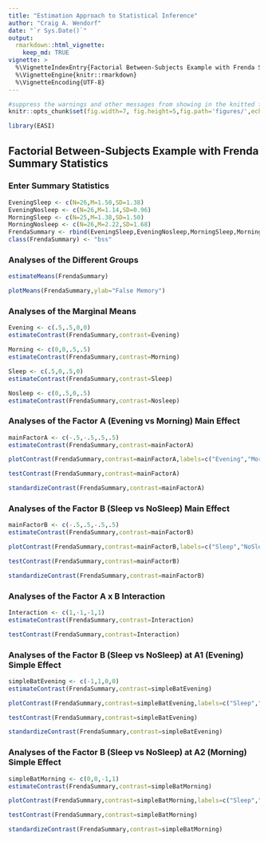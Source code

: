 ```yaml
---
title: "Estimation Approach to Statistical Inference"
author: "Craig A. Wendorf"
date: "`r Sys.Date()`"
output: 
  rmarkdown::html_vignette:
    keep_md: TRUE
vignette: >
  %\VignetteIndexEntry{Factorial Between-Subjects Example with Frenda Summary Statistics}
  %\VignetteEngine{knitr::rmarkdown}
  %\VignetteEncoding{UTF-8}
---
```


```r
#suppress the warnings and other messages from showing in the knitted file.
knitr::opts_chunk$set(fig.width=7, fig.height=5,fig.path='figures/',echo=TRUE,warning=FALSE,message=FALSE)
```

```r
library(EASI)
```

## Factorial Between-Subjects Example with Frenda Summary Statistics

### Enter Summary Statistics

```r
EveningSleep <- c(N=26,M=1.50,SD=1.38)
EveningNosleep <- c(N=26,M=1.14,SD=0.96)
MorningSleep <- c(N=25,M=1.38,SD=1.50)
MorningNosleep <- c(N=26,M=2.22,SD=1.68)
FrendaSummary <- rbind(EveningSleep,EveningNosleep,MorningSleep,MorningNosleep)
class(FrendaSummary) <- "bss"
```

### Analyses of the Different Groups

```r
estimateMeans(FrendaSummary)
```

```r
plotMeans(FrendaSummary,ylab="False Memory")
```

### Analyses of the Marginal Means

```r
Evening <- c(.5,.5,0,0)
estimateContrast(FrendaSummary,contrast=Evening)
```

```r
Morning <- c(0,0,.5,.5)
estimateContrast(FrendaSummary,contrast=Morning)
```

```r
Sleep <- c(.5,0,.5,0)
estimateContrast(FrendaSummary,contrast=Sleep)
```

```r
Nosleep <- c(0,.5,0,.5)
estimateContrast(FrendaSummary,contrast=Nosleep)
```

### Analyses of the Factor A (Evening vs Morning) Main Effect

```r
mainFactorA <- c(-.5,-.5,.5,.5)
estimateContrast(FrendaSummary,contrast=mainFactorA)
```

```r
plotContrast(FrendaSummary,contrast=mainFactorA,labels=c("Evening","Morning"),ylab="False Memory")
```

```r
testContrast(FrendaSummary,contrast=mainFactorA)
```

```r
standardizeContrast(FrendaSummary,contrast=mainFactorA)
```


### Analyses of the Factor B (Sleep vs NoSleep) Main Effect

```r
mainFactorB <- c(-.5,.5,-.5,.5)
estimateContrast(FrendaSummary,contrast=mainFactorB)
```

```r
plotContrast(FrendaSummary,contrast=mainFactorB,labels=c("Sleep","NoSleep"),ylab="False Memory")
```

```r
testContrast(FrendaSummary,contrast=mainFactorB)
```

```r
standardizeContrast(FrendaSummary,contrast=mainFactorB)
```


### Analyses of the Factor A x B Interaction

```r
Interaction <- c(1,-1,-1,1)
estimateContrast(FrendaSummary,contrast=Interaction)
```

```r
testContrast(FrendaSummary,contrast=Interaction)
```

### Analyses of the Factor B (Sleep vs NoSleep) at A1 (Evening) Simple Effect

```r
simpleBatEvening <- c(-1,1,0,0)
estimateContrast(FrendaSummary,contrast=simpleBatEvening)
```

```r
plotContrast(FrendaSummary,contrast=simpleBatEvening,labels=c("Sleep","NoSleep"),ylab="False Memory")
```

```r
testContrast(FrendaSummary,contrast=simpleBatEvening)
```

```r
standardizeContrast(FrendaSummary,contrast=simpleBatEvening)
```


### Analyses of the Factor B (Sleep vs NoSleep) at A2 (Morning) Simple Effect

```r
simpleBatMorning <- c(0,0,-1,1)
estimateContrast(FrendaSummary,contrast=simpleBatMorning)
```

```r
plotContrast(FrendaSummary,contrast=simpleBatMorning,labels=c("Sleep","NoSleep"),ylab="False Memory")
```

```r
testContrast(FrendaSummary,contrast=simpleBatMorning)
```

```r
standardizeContrast(FrendaSummary,contrast=simpleBatMorning)
```
